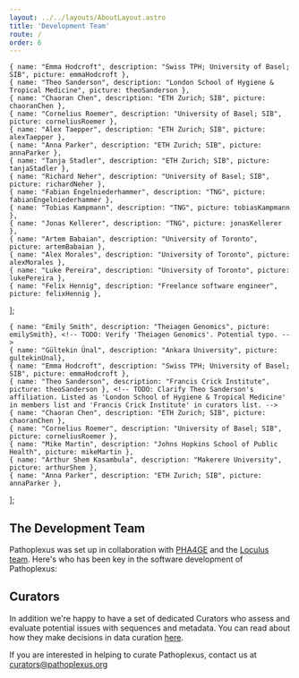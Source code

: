 ```yaml
---
layout: ../../layouts/AboutLayout.astro
title: 'Development Team'
route: /
order: 6
---
```




    { name: "Emma Hodcroft", description: "Swiss TPH; University of Basel; SIB", picture: emmaHodcroft },
    { name: "Theo Sanderson", description: "London School of Hygiene & Tropical Medicine", picture: theoSanderson },
    { name: "Chaoran Chen", description: "ETH Zurich; SIB", picture: chaoranChen },
    { name: "Cornelius Roemer", description: "University of Basel; SIB", picture: corneliusRoemer },
    { name: "Alex Taepper", description: "ETH Zurich; SIB", picture: alexTaepper },
    { name: "Anna Parker", description: "ETH Zurich; SIB", picture: annaParker },
    { name: "Tanja Stadler", description: "ETH Zurich; SIB", picture: tanjaStadler },
    { name: "Richard Neher", description: "University of Basel; SIB", picture: richardNeher },
    { name: "Fabian Engelniederhammer", description: "TNG", picture: fabianEngelniederhammer },
    { name: "Tobias Kampmann", description: "TNG", picture: tobiasKampmann },
    { name: "Jonas Kellerer", description: "TNG", picture: jonasKellerer },
    { name: "Artem Babaian", description: "University of Toronto", picture: artemBabaian },
    { name: "Alex Morales", description: "University of Toronto", picture: alexMorales },
    { name: "Luke Pereira", description: "University of Toronto", picture: lukePereira },
    { name: "Felix Hennig", description: "Freelance software engineer", picture: felixHennig },
];

    { name: "Emily Smith", description: "Theiagen Genomics", picture: emilySmith}, <!-- TODO: Verify 'Theiagen Genomics'. Potential typo. -->
    { name: "Gültekin Ünal", description: "Ankara University", picture: gultekinUnal}, 
    { name: "Emma Hodcroft", description: "Swiss TPH; University of Basel; SIB", picture: emmaHodcroft },
    { name: "Theo Sanderson", description: "Francis Crick Institute", picture: theoSanderson }, <!-- TODO: Clarify Theo Sanderson's affiliation. Listed as 'London School of Hygiene & Tropical Medicine' in members list and 'Francis Crick Institute' in curators list. -->
    { name: "Chaoran Chen", description: "ETH Zurich; SIB", picture: chaoranChen },
    { name: "Cornelius Roemer", description: "University of Basel; SIB", picture: corneliusRoemer },
    { name: "Mike Martin", description: "Johns Hopkins School of Public Health", picture: mikeMartin },
    { name: "Arthur Shem Kasambula", description: "Makerere University", picture: arthurShem },
    { name: "Anna Parker", description: "ETH Zurich; SIB", picture: annaParker },
];

## The Development Team

Pathoplexus was set up in collaboration with [PHA4GE](https://pha4ge.org/) and the [Loculus team](https://loculus.org/#team).
Here's who has been key in the software development of Pathoplexus:

<Team members={members} />

## Curators

In addition we're happy to have a set of dedicated Curators who assess and evaluate potential issues with sequences and metadata.
You can read about how they make decisions in data curation [here](/docs/how-to/curator-sop).

If you are interested in helping to curate Pathoplexus, contact us at [curators@pathoplexus.org](mailto:curators@pathoplexus.org)

<Team members={curators} />
